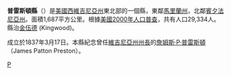 {{noteTA
|T=zh-hans:普雷斯顿县 (西弗吉尼亚州);zh-hk:普雷斯頓縣 (西維珍尼亞州);zh-tw:普雷斯頓郡 (西維吉尼亞州);
}}
{{Infobox U.S. County|
 county  = 普雷斯頓縣 |
 state = 西維吉尼亞州|
 en county  = Preston County |
 en state = West Virginia|
 seal = |
 map = Map of West Virginia highlighting Preston County.svg |
 map size = 225 |
 founded = 1818 |
 seat = [[Kingwood,_West_Virginia|Kingwood]] | 
 area_total_sq_mi =651 |
 area_water_sq_mi =3 |
 area percentage = 0.47% |
 census yr = 2000 |
 pop = 29334 |
 density_km2 =17 |
 web = |
|}}
'''普雷斯頓縣'''（{{lang-en|Preston County}}）是[[美國|美國]][[西維吉尼亞州|西維吉尼亞州]]東北部的一個縣，東鄰[[馬里蘭州|馬里蘭州]]，北鄰[[賓夕法尼亞州|賓夕法尼亞州]]。面積1,687平方公里。根據[[美國2000年人口普查|美國2000年人口普查]]，共有人口29,334人。縣治[[金伍德_(西維吉尼亞州)|金伍德]] (Kingwood)。

成立於1837年3月17日。本縣紀念曾任[[維吉尼亞州|維吉尼亞州]][[維吉尼亞州州長|州長]]的[[詹姆斯·P·普雷斯頓|詹姆斯·P·普雷斯頓]]（James Patton Preston）。
{{WestVirginia-stub}}

[[Category:西弗吉尼亚州行政区划|P]]